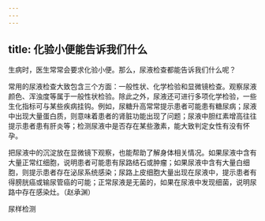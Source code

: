 ```yaml
---
---
---
```

title: 化验小便能告诉我们什么
---




生病时，医生常常会要求化验小便。那么，尿液检查都能告诉我们什么呢？

常用的尿液检查大致包含三个方面：一般性状、化学检验和显微镜检查。观察尿液颜色、浑浊度等属于一般性状检验。除此之外，尿液还可进行多项化学检验，一些生化指标可与某些疾病挂钩。例如，尿糖升高常常提示患者可能患有糖尿病；尿液中出现大量蛋白质，则意味着患者的肾脏功能出现了问题；尿液中胆红素增高往往提示患者患有肝炎等；检测尿液中是否存在某些激素，能大致判定女性有没有怀孕。

把尿液中的沉淀放在显微镜下观察，也能帮助了解身体相关情况。如果尿液中含有大量正常红细胞，说明患者可能患有尿路结石或肿瘤；如果尿液中含有大量白细胞，则提示患者存在泌尿系统感染；尿路上皮细胞大量出现在尿液中，提示患者有得膀胱癌或输尿管癌的可能；正常尿液是无菌的，如果在尿液中发现细菌，说明尿路中存在感染灶。（赵承渊）

尿样检测